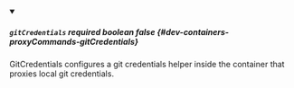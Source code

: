 
<details className="config-field" data-expandable="false" open>
<summary>

##### `gitCredentials` <span className="config-field-required" data-required="false">required</span> <span className="config-field-type">boolean</span> <span className="config-field-default">false</span> <span className="config-field-enum"></span> {#dev-containers-proxyCommands-gitCredentials}

GitCredentials configures a git credentials helper inside the container that proxies local git credentials.

</summary>



</details>
